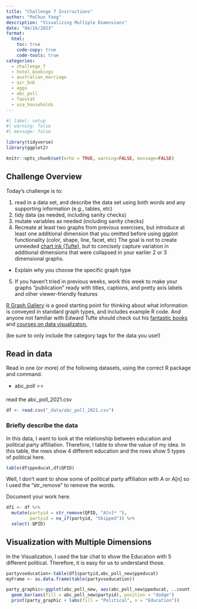 ```yaml
---
title: "Challenge 7 Instructions"
author: "PoChun Yang"
description: "Visualizing Multiple Dimensions"
date: "04/16/2023"
format:
  html:
    toc: true
    code-copy: true
    code-tools: true
categories:
  - challenge_7
  - hotel_bookings
  - australian_marriage
  - air_bnb
  - eggs
  - abc_poll
  - faostat
  - usa_households
---
```


```r
#| label: setup
#| warning: false
#| message: false

library(tidyverse)
library(ggplot2)

knitr::opts_chunk$set(echo = TRUE, warning=FALSE, message=FALSE)
```

## Challenge Overview

Today's challenge is to:

1)  read in a data set, and describe the data set using both words and any supporting information (e.g., tables, etc)
2)  tidy data (as needed, including sanity checks)
3)  mutate variables as needed (including sanity checks)
4)  Recreate at least two graphs from previous exercises, but introduce at least one additional dimension that you omitted before using ggplot functionality (color, shape, line, facet, etc) The goal is not to create unneeded [chart ink (Tufte)](https://www.edwardtufte.com/tufte/), but to concisely capture variation in additional dimensions that were collapsed in your earlier 2 or 3 dimensional graphs.
   - Explain why you choose the specific graph type
5) If you haven't tried in previous weeks, work this week to make your graphs "publication" ready with titles, captions, and pretty axis labels and other viewer-friendly features

[R Graph Gallery](https://r-graph-gallery.com/) is a good starting point for thinking about what information is conveyed in standard graph types, and includes example R code. And anyone not familiar with Edward Tufte should check out his [fantastic books](https://www.edwardtufte.com/tufte/books_vdqi) and [courses on data visualizaton.](https://www.edwardtufte.com/tufte/courses)

(be sure to only include the category tags for the data you use!)

## Read in data

Read in one (or more) of the following datasets, using the correct R package and command.

  - abc_poll ⭐⭐
  
read the abc_poll_2021.csv

```r
df <- read.csv("_data/abc_poll_2021.csv")
```

### Briefly describe the data

In this data, I want to look at the relationship between education and political party affiliation. Therefore, I table to show the value of my idea. In this table, the rows show 4 different education and the rows show 5 types of political here.  


```r
table(df$ppeducat,df$QPID)

```

Well, I don't want to show some of political party affiliation with A or A[n] so I used the "str_remove" to remove the words.

Document your work here.

```r
df1 <- df %>%
  mutate(partyid = str_remove(QPID, "A[n]* "),
         partyid = na_if(partyid, "Skipped")) %>%
  select(-QPID)
```

## Visualization with Multiple Dimensions

In the Visualization, I used the bar chat to show the Education with 5 different political. Therefore, it is easy for us to understand those.

```r
partyvseducation<-table(df1$partyid,abc_poll_new$ppeducat)
myFrame <- as.data.frame(table(partyvseducation))

party_graphic<-ggplot(abc_poll_new, aes(abc_poll_new$ppeducat, ..count..)) + 
  geom_bar(aes(fill = abc_poll_new$partyid), position = "dodge")
  print(party_graphic + labs(fill = "Political", x = "Education"))
```

